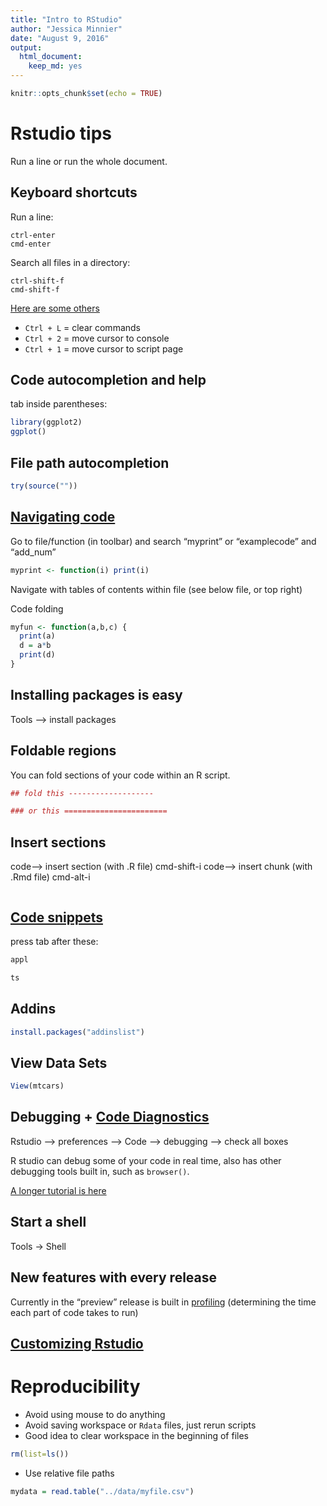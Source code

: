 ```yaml
---
title: "Intro to RStudio"
author: "Jessica Minnier"
date: "August 9, 2016"
output: 
  html_document: 
    keep_md: yes
---
```


```r
knitr::opts_chunk$set(echo = TRUE)
```

# Rstudio tips

Run a line or run the whole document.

## Keyboard shortcuts

Run a line:
```
ctrl-enter
cmd-enter
```

Search all files in a directory:
```
ctrl-shift-f
cmd-shift-f
```

[Here are some others](https://github.com/SISBID/Module1/blob/gh-pages/labs/rstudio-tour.md)

  * `Ctrl + L` = clear commands
  * `Ctrl + 2` = move cursor to console
  * `Ctrl + 1` = move cursor to script page

## Code autocompletion and help

tab inside parentheses:

```r

library(ggplot2)
ggplot()
```


## File path autocompletion

```r
try(source(""))

```

## [Navigating code](https://support.rstudio.com/hc/en-us/articles/200710523-Navigating-Code)

Go to file/function (in toolbar) and search "myprint" or "examplecode" and "add_num"

```r
myprint <- function(i) print(i)
```

Navigate with tables of contents within file (see below file, or top right)

Code folding

```r
myfun <- function(a,b,c) {
  print(a)
  d = a*b
  print(d)
}
```

## Installing packages is easy

Tools --> install packages


## Foldable regions

You can fold sections of your code within an R script.

```r
## fold this -------------------

### or this =======================
```

## Insert sections

code--> insert section (with .R file) cmd-shift-i
code--> insert chunk (with .Rmd file) cmd-alt-i

```r

```

## [Code snippets](https://support.rstudio.com/hc/en-us/articles/204463668-Code-Snippets)


press tab after these:

```r
appl

ts
```

## Addins

```r
install.packages("addinslist")
```

## View Data Sets

```r
View(mtcars)
```

## Debugging + [Code Diagnostics](https://support.rstudio.com/hc/en-us/articles/205753617-Code-Diagnostics)

Rstudio --> preferences --> Code --> debugging -->
check all boxes

R studio can debug some of your code in real time, also has other debugging tools built in,
such as `browser()`.

[A longer tutorial is here](https://support.rstudio.com/hc/en-us/articles/205612627-Debugging-with-RStudio)

## Start a shell

Tools -> Shell


## New features with every release

Currently in the "preview" release is built in [profiling](https://support.rstudio.com/hc/en-us/articles/218221837-Profiling-with-RStudio) (determining the time each part of code takes to run)

## [Customizing Rstudio](https://support.rstudio.com/hc/en-us/articles/200549016-Customizing-RStudio)

# Reproducibility

- Avoid using mouse to do anything
- Avoid saving workspace or `Rdata` files, just rerun scripts
- Good idea to clear workspace in the beginning of files

```r
rm(list=ls())
```

- Use relative file paths
```r
mydata = read.table("../data/myfile.csv")
```


